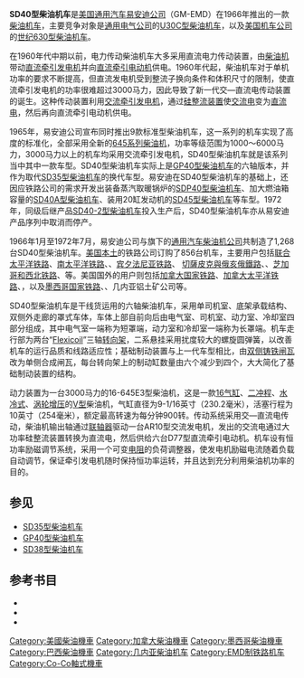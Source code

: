 {{noteTA
|G1 = Railway
}}
{{Infobox Locomotive
| name = SD40
| image = EMD SD40 KCSdeM 3029.jpg
| caption = {{tsl|en|Kansas City Southern de México|墨西哥堪萨斯城南方铁路}}的SD40型柴油机车
| type = [[柴油机车|柴油机车]]
| origin = {{USA}}、{{CAN}}
| designer = 
| builder = [[通用汽车|GM]]-[[易安迪|EMD]]、[[通用汽车柴油机公司|GMD]]
| buildmodel = 
| serialnumber = 
| builddate  = 1966年—1972年
| totalproduction  =  1,268台
| user = 
| aarwheels = C-C
| uicclass = [[Co'Co'|Co'Co']]
| gauge = 1,435毫米
| bogies = 
| wheeldiameter = 1,016毫米（40英寸）
| axleload = 
| wheelbase =
| minimumcurve = 
| length = 20,015毫米（65英尺8英寸）
| width = 3,124毫米（10英尺3英寸）
| height = 4,762毫米（15英尺7.5英寸）
| framesize = 
| weight = 167公吨（368,000磅）
| fueltype = 
| fuelcap = 
| lubecap = 
| coolantcap = 
| watercap = 
| sandcap = 
| enginetype =  [[易安迪645系列柴油机|EMD 16-645E3]]
| enginepower = 3,000马力
| transmission = 交—直流电
| generator =  GM AR10
| tractionmotors = GM D77
| topspeed = 105公里/小时（65英里/小时）
| sustainedspeed = 17公里/小时（11英里/小时）
| poweroutput = 
| tractiveeffort = 409千牛（92,000磅，起动）<br />365千牛（82,100磅，持续）
| locobrakes = [[空气制动|空气制动]]、[[电阻制动|电阻制动]]
| locobrakepower = 
| locobrakeforce = 
| trainbrakes = 
| safety = 
| notes =
}}
'''SD40型柴油机车'''是[[美国|美国]][[通用汽车|通用汽车]][[易安迪|易安迪公司]]（GM-EMD）在1966年推出的一款[[柴油机车|柴油机车]]，主要竞争对象是[[通用电气|通用电气公司]]的[[U30C型柴油机车|U30C型柴油机车]]，以及[[美国机车公司|美国机车公司]]的[[世纪630型柴油机车|世纪630型柴油机车]]。

在1960年代中期以前，电力传动柴油机车大多采用直流电力传动装置，由[[柴油引擎|柴油机]]带动[[直流發電機|直流牵引发电机]]并向[[直流電|直流]][[牽引電動機|牵引电动机]]供电。1960年代起，柴油机车对于单机功率的要求不断提高，但直流发电机受到整流子换向条件和体积尺寸的限制，使直流牵引发电机的功率很难超过3000马力，因此导致了新一代交—直流电传动装置的诞生。这种传动装置利用[[交流發電機|交流牵引发电机]]，通过[[硅|硅]][[整流器|整流装置]]使[[交流电|交流电]]变为[[直流电|直流电]]，然后再向直流牵引电动机供电。

1965年，易安迪公司宣布同时推出9款标准型柴油机车，这一系列的机车实现了高度的标准化，全部采用全新的[[易安迪645系列柴油机|645系列柴油机]]，功率等级范围为1000～6000马力，3000马力以上的机车均采用交流牵引发电机，SD40型柴油机车就是该系列当中其中一款车型。SD40型柴油机车实际上是[[GP40型柴油机车|GP40型柴油机车]]的六轴版本，并作为取代[[SD35型柴油机车|SD35型柴油机车]]的换代车型。易安迪在SD40型柴油机车的基础上，还因应铁路公司的需求开发出装备蒸汽取暖锅炉的[[SDP40型柴油机车|SDP40型柴油机车]]、加大燃油箱容量的[[SD40A型柴油机车|SD40A型柴油机车]]、装用20缸发动机的[[SD45型柴油机车|SD45型柴油机车]]等车型。1972年，同级后继产品[[SD40-2型柴油机车|SD40-2型柴油机车]]投入生产后，SD40型柴油机车亦从易安迪产品序列中取消而停产。

1966年1月至1972年7月，易安迪公司与旗下的[[通用汽车柴油机公司|通用汽车柴油机公司]]共制造了1,268台SD40型柴油机车。[[美國本土|美国本土]]的铁路公司订购了856台机车，主要用户包括[[聯合太平洋鐵路|联合太平洋铁路]]、[[南太平洋鐵路|南太平洋铁路]]、{{tsl|en|Missouri Pacific Railroad|密苏里太平洋铁路}}、[[賓夕法尼亞鐵路|宾夕法尼亚铁路]]、 [[切薩皮克與俄亥俄鐵路|切薩皮克與俄亥俄鐵路]]、{{tsl|en|Norfolk and Western Railway|诺福克和西部铁路}}、[[芝加哥和西北铁路|芝加哥和西北铁路]]、{{tsl|en|Clinchfield Railroad|克林奇菲尔德铁路}}等。美国国外的用户则包括[[加拿大國家鐵路|加拿大国家铁路]]、[[加拿大太平洋鐵路|加拿大太平洋铁路]]、{{tsl|en|Quebec North Shore and Labrador Railway|魁北克北海岸和拉布拉多铁路}}，以及[[墨西哥國家鐵路|墨西哥国家铁路]]、{{tsl|en|RFFSA|巴西联邦铁路}}、几内亚铝土矿公司等。

SD40型柴油机车是干线货运用的六轴柴油机车，采用单司机室、底架承载结构、双侧外走廊的罩式车体，车体上部自前向后由电气室、司机室、动力室、冷却室四部分组成，其中电气室一端称为短罩端，动力室和冷却室一端称为长罩端。机车走行部为两台“[[Flexicoil|Flexicoil]]”三轴[[轉向架|转向架]]，二系悬挂采用扰度较大的螺旋圆弹簧，以改善机车的运行品质和线路适应性；基础制动装置与上一代车型相比，由[[踏面制动|双侧铸铁闸瓦]]改为单侧合成闸瓦，每台转向架上的制动缸数量由六个减少到四个，大大简化了基础制动装置的结构。

动力装置为一台3000马力的16-645E3型柴油机，这是一款[[V16发动机|16气缸]]、[[二冲程|二冲程]]、[[液冷式發動機|水冷式]]、[[渦輪增壓器|涡轮增压]]的[[V型引擎|V型]]柴油机，气缸直径为9-1/16英寸（230.2毫米），活塞行程为10英寸（254毫米），额定最高转速为每分钟900转。传动系统采用交—直流电传动，柴油机输出轴通过[[联轴器|联轴器]]驱动一台AR10型交流发电机，发出的交流电通过大功率硅整流装置转换为直流电，然后供给六台D77型直流牵引电动机。机车设有恒功率励磁调节系统，采用一个可变[[电阻|电阻]]的负荷调整器，使发电机励磁电流随着负载自动调节，保证牵引发电机随时保持恒功率运转，并且达到充分利用柴油机功率的目的。

== 参见 ==
*[[SD35型柴油机车|SD35型柴油机车]]
*[[GP40型柴油机车|GP40型柴油机车]]
*[[SD38型柴油机车|SD38型柴油机车]]

== 参考书目 ==
* {{cite book | last = Solomon | first = Brian | authorlink = | year = 2000 | title = ''The American Diesel Locomotive'' | url = https://archive.org/details/americandiesello0000solo | location = Osceola, WI, USA | publisher = MBI Publishing | page = | isbn = 0760306664 }}
* {{cite book | last = Solomon | first = Brian | authorlink = | year = 2006 | title = ''EMD Locomotives'' | url = https://archive.org/details/emdlocomotives0000solo | location = St. Paul, MN, USA | publisher = Voyageur Press | page = | isbn = 9780760323960 }}
* {{cite book | last = Solomon | first = Brian | authorlink = | year = 2012 | title = ''North American Locomotives: A Railroad-by-Railroad Photohistory'' | location = Minneapolis, MN, USA | publisher = Voyageur Press | page =  | isbn = 9780760343708 }}

{{易安迪柴油機車}}
{{Portal bar|鐵路|美国}}

{{DEFAULTSORT:SD40}}
[[Category:美國柴油機車|Category:美國柴油機車]]
[[Category:加拿大柴油機車|Category:加拿大柴油機車]]
[[Category:墨西哥柴油機車|Category:墨西哥柴油機車]]
[[Category:巴西柴油機車|Category:巴西柴油機車]]
[[Category:几内亚柴油机车|Category:几内亚柴油机车]]
[[Category:EMD制铁路机车|Category:EMD制铁路机车]]
[[Category:Co-Co軸式機車|Category:Co-Co軸式機車]]